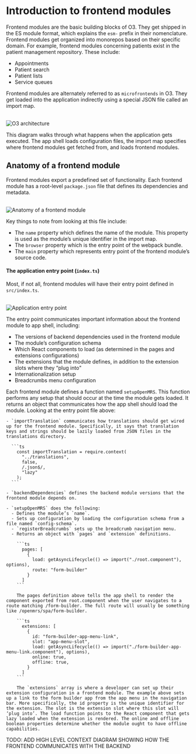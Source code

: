 
# Introduction to frontend modules

Frontend modules are the basic building blocks of O3. They get shipped in the ES module format, which explains the `esm-` prefix in their nomenclature. Frontend modules get organized into monorepos based on their specific domain. For example, frontend modules concerning patients exist in the patient management repository. These include:

- Appointments
- Patient search
- Patient lists
- Service queues

Frontend modules are alternately referred to as `microfrontends` in O3. They get loaded into the application indirectly using a special JSON file called an import map.

<br />
<Image src="/o3-execution.png" alt="O3 architecture" width={500} height={500} />

This diagram walks through what happens when the application gets executed. The app shell loads configuration files, the import map specifies where frontend modules get fetched from, and loads frontend modules.

## Anatomy of a frontend module

Frontend modules export a predefined set of functionality. Each frontend module has a root-level `package.json` file that defines its dependencies and metadata.

<br />
<Image
  src="/anatomy.png"
  alt="Anatomy of a frontend module"
  width={500}
  height={500}
/>

Key things to note from looking at this file include:

- The `name` property which defines the name of the module. This property is used as the module’s unique identifier in the import map.
- The `browser` property which is the entry point of the webpack bundle.
- The `main` property which represents entry point of the frontend module’s source code.

#### The application entry point (`index.ts`)

Most, if not all, frontend modules will have their entry point defined in `src/index.ts`.

<br />
<Image
  src="/entrypoint.png"
  alt="Application entry point"
  width={500}
  height={500}
/>

The entry point communicates important information about the frontend module to app shell, including:

- The versions of backend dependencies used in the frontend module
- The module’s configuration schema
- Which React components to load (as determined in the pages and extensions configurations)
- The extensions that the module defines, in addition to the extension slots where they “plug into"
- Internationalization setup
- Breadcrumbs menu configuration

Each frontend module defines a function named `setupOpenMRS`. This function performs any setup that should occur at the time the module gets loaded. It returns an object that communicates how the app shell should load the module. Looking at the entry point file above:

    - `importTranslation` communicates how translations should get wired up for the frontend module. Specifically, it says that translation keys and strings should be lazily loaded from JSON files in the translations directory.

      ```ts
        const importTranslation = require.context(
          "../translations",
          false,
          /.json$/,
          "lazy"
        );
      ```

    - `backendDependencies` defines the backend module versions that the frontend module depends on.

    - `setupOpenMRS` does the following:
      - Defines the module’s `name`.
      - Sets up configuration by loading the configuration schema from a file named `config-schema`.
      - `registerBreadcrumbs` sets up the breadcrumb navigation menu.
      - Returns an object with `pages` and `extension` definitions.

        ```ts
          pages: [
            {
              load: getAsyncLifecycle(() => import("./root.component"), options),
              route: "form-builder"
            }
          ]
        ```

        The pages definition above tells the app shell to render the component exported from root.component when the user navigates to a route matching /form-builder. The full route will usually be something like /openmrs/spa/form-builder.

        ```ts
          extensions: [
            {
              id: "form-builder-app-menu-link",
              slot: "app-menu-slot",
              load: getAsyncLifecycle(() => import("./form-builder-app-menu-link.component"), options),
              online: true,
              offline: true,
            }
          ]
        ```

        The `extensions` array is where a developer can set up their extension configuration in a frontend module. The example above sets up a link to the form builder app from the app menu in the navigation bar. More specifically, the id property is the unique identifier for the extension. The slot is the extension slot where this slot will ‘plug into’. The load function points to the React component that gets lazy loaded when the extension is rendered. The online and offline boolean properties determine whether the module ought to have offline capabilities.

TODO: ADD HIGH LEVEL CONTEXT DIAGRAM SHOWING HOW THE FRONTEND COMMUNICATES WITH THE BACKEND
